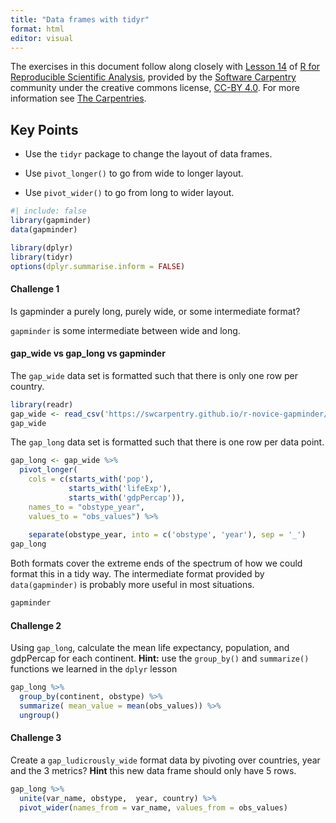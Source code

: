 ```yaml
---
title: "Data frames with tidyr"
format: html
editor: visual
---
```


The exercises in this document follow along closely with [Lesson 14](https://swcarpentry.github.io/r-novice-gapminder/14-tidyr.html) of [R for Reproducible Scientific Analysis](https://swcarpentry.github.io/r-novice-gapminder/), provided by the [Software Carpentry](https://software-carpentry.org/) community under the creative commons license, [CC-BY 4.0](https://creativecommons.org/licenses/by/4.0/). For more information see [The Carpentries](https://carpentries.org/).

::: callout-tip
## Key Points

-   Use the `tidyr` package to change the layout of data frames.

-   Use `pivot_longer()` to go from wide to longer layout.

-   Use `pivot_wider()` to go from long to wider layout.
:::

```r
#| include: false
library(gapminder)
data(gapminder)

library(dplyr)
library(tidyr)
options(dplyr.summarise.inform = FALSE)
```

#### Challenge 1

Is gapminder a purely long, purely wide, or some intermediate format?

<!-- Challenge 1 answer begin -->

`gapminder` is some intermediate between wide and long.

<!-- Challenge 1 answer end -->

#### gap_wide vs gap_long vs gapminder

The `gap_wide` data set is formatted such that there is only one row per country.

```r
library(readr)
gap_wide <- read_csv('https://swcarpentry.github.io/r-novice-gapminder/data/gapminder_wide.csv')
gap_wide
```

The `gap_long` data set is formatted such that there is one row per data point.

```r
gap_long <- gap_wide %>%
  pivot_longer(
    cols = c(starts_with('pop'), 
             starts_with('lifeExp'),
             starts_with('gdpPercap')),
    names_to = "obstype_year", 
    values_to = "obs_values") %>%
    
    separate(obstype_year, into = c('obstype', 'year'), sep = '_')
gap_long
```

Both formats cover the extreme ends of the spectrum of how we could format this in a tidy way. The intermediate format provided by `data(gapminder)` is probably more useful in most situations.

```r
gapminder
```

#### Challenge 2

Using `gap_long`, calculate the mean life expectancy, population, and gdpPercap for each continent. **Hint:** use the `group_by()` and `summarize()` functions we learned in the `dplyr` lesson

<!-- Challenge 2 answer begin -->

```r
gap_long %>%
  group_by(continent, obstype) %>%
  summarize( mean_value = mean(obs_values)) %>%
  ungroup()
```

<!-- Challenge 2 answer end -->

#### Challenge 3

Create a `gap_ludicrously_wide` format data by pivoting over countries, year and the 3 metrics? **Hint** this new data frame should only have 5 rows.

<!-- Challenge 3 answer begin -->

```r
gap_long %>%
  unite(var_name, obstype,  year, country) %>%
  pivot_wider(names_from = var_name, values_from = obs_values)
```

<!-- Challenge 3 answer end -->
